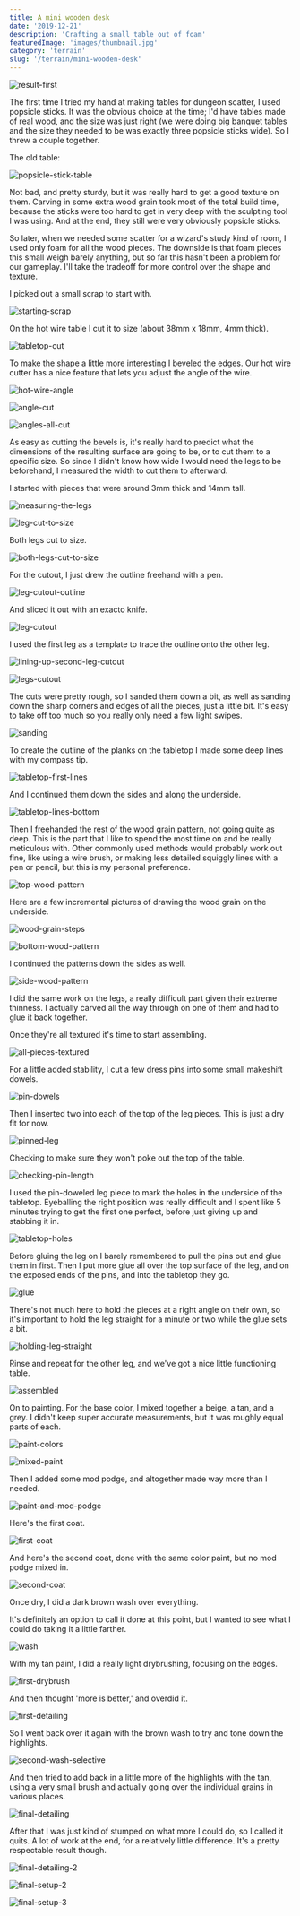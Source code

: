 ```yaml
---
title: A mini wooden desk
date: '2019-12-21'
description: 'Crafting a small table out of foam'
featuredImage: 'images/thumbnail.jpg'
category: 'terrain'
slug: '/terrain/mini-wooden-desk'
---
```


![result-first](images/result-first.jpg)

The first time I tried my hand at making tables for dungeon scatter, I used popsicle sticks. It was the obvious choice at the time; I'd have tables made of real wood, and the size was just right (we were doing big banquet tables and the size they needed to be was exactly three popsicle sticks wide). So I threw a couple together.

The old table:

![popsicle-stick-table](images/popsicle-stick-table.jpg)

Not bad, and pretty sturdy, but it was really hard to get a good texture on them. Carving in some extra wood grain took most of the total build time, because the sticks were too hard to get in very deep with the sculpting tool I was using. And at the end, they still were very obviously popsicle sticks.

So later, when we needed some scatter for a wizard's study kind of room, I used only foam for all the wood pieces. The downside is that foam pieces this small weigh barely anything, but so far this hasn't been a problem for our gameplay. I'll take the tradeoff for more control over the shape and texture.

I picked out a small scrap to start with.

![starting-scrap](images/starting-scrap.jpg)

On the hot wire table I cut it to size (about 38mm x 18mm, 4mm thick).

![tabletop-cut](images/tabletop-cut.jpg)

To make the shape a little more interesting I beveled the edges. Our hot wire cutter has a nice feature that lets you adjust the angle of the wire.

![hot-wire-angle](images/hot-wire-angle.jpg)

![angle-cut](images/angle-cut.jpg)

![angles-all-cut](images/angles-all-cut.jpg)

As easy as cutting the bevels is, it's really hard to predict what the dimensions of the resulting surface are going to be, or to cut them to a specific size. So since I didn't know how wide I would need the legs to be beforehand, I measured the width to cut them to afterward.

I started with pieces that were around 3mm thick and 14mm tall.

![measuring-the-legs](images/measuring-the-legs.jpg)

![leg-cut-to-size](images/leg-cut-to-size.jpg)

Both legs cut to size.

![both-legs-cut-to-size](images/both-legs-cut-to-size.jpg)

For the cutout, I just drew the outline freehand with a pen.

![leg-cutout-outline](images/leg-cutout-outline.jpg)

And sliced it out with an exacto knife.

![leg-cutout](images/leg-cutout.jpg)

I used the first leg as a template to trace the outline onto the other leg.

![lining-up-second-leg-cutout](images/lining-up-second-leg-cutout.jpg)

![legs-cutout](images/legs-cutout.jpg)

The cuts were pretty rough, so I sanded them down a bit, as well as sanding down the sharp corners and edges of all the pieces, just a little bit. It's easy to take off too much so you really only need a few light swipes.

![sanding](images/sanding.jpg)

To create the outline of the planks on the tabletop I made some deep lines with my compass tip.

![tabletop-first-lines](images/tabletop-first-lines.jpg)

And I continued them down the sides and along the underside.

![tabletop-lines-bottom](images/tabletop-lines-bottom.jpg)

Then I freehanded the rest of the wood grain pattern, not going quite as deep. This is the part that I like to spend the most time on and be really meticulous with. Other commonly used methods would probably work out fine, like using a wire brush, or making less detailed squiggly lines with a pen or pencil, but this is my personal preference.

![top-wood-pattern](images/top-wood-pattern.jpg)

Here are a few incremental pictures of drawing the wood grain on the underside.

![wood-grain-steps](images/wood-grain-steps.jpg)

![bottom-wood-pattern](images/bottom-wood-pattern.jpg)

I continued the patterns down the sides as well.

![side-wood-pattern](images/side-wood-pattern.jpg)

I did the same work on the legs, a really difficult part given their extreme thinness. I actually carved all the way through on one of them and had to glue it back together.

Once they're all textured it's time to start assembling.

![all-pieces-textured](images/all-pieces-textured.jpg)

For a little added stability, I cut a few dress pins into some small makeshift dowels.

![pin-dowels](images/pin-dowels.jpg)

Then I inserted two into each of the top of the leg pieces. This is just a dry fit for now.

![pinned-leg](images/pinned-leg.jpg)

Checking to make sure they won't poke out the top of the table.

![checking-pin-length](images/checking-pin-length.jpg)

I used the pin-doweled leg piece to mark the holes in the underside of the tabletop. Eyeballing the right position was really difficult and I spent like 5 minutes trying to get the first one perfect, before just giving up and stabbing it in.

![tabletop-holes](images/tabletop-holes.jpg)

Before gluing the leg on I barely remembered to pull the pins out and glue them in first. Then I put more glue all over the top surface of the leg, and on the exposed ends of the pins, and into the tabletop they go.

![glue](images/glue.jpg)

There's not much here to hold the pieces at a right angle on their own, so it's important to hold the leg straight for a minute or two while the glue sets a bit.

![holding-leg-straight](images/holding-leg-straight.jpg)

Rinse and repeat for the other leg, and we've got a nice little functioning table.

![assembled](images/assembled.jpg)

On to painting. For the base color, I mixed together a beige, a tan, and a grey. I didn't keep super accurate measurements, but it was roughly equal parts of each.

![paint-colors](images/paint-colors.jpg)

![mixed-paint](images/mixed-paint.jpg)

Then I added some mod podge, and altogether made way more than I needed.

![paint-and-mod-podge](images/paint-and-mod-podge.jpg)

Here's the first coat.

![first-coat](images/first-coat.jpg)

And here's the second coat, done with the same color paint, but no mod podge mixed in.

![second-coat](images/second-coat.jpg)

Once dry, I did a dark brown wash over everything.

It's definitely an option to call it done at this point, but I wanted to see what I could do taking it a little farther.

![wash](images/wash.jpg)

With my tan paint, I did a really light drybrushing, focusing on the edges.

![first-drybrush](images/first-drybrush.jpg)

And then thought 'more is better,' and overdid it.

![first-detailing](images/first-detailing.jpg)

So I went back over it again with the brown wash to try and tone down the highlights.

![second-wash-selective](images/second-wash-selective.jpg)

And then tried to add back in a little more of the highlights with the tan, using a very small brush and actually going over the individual grains in various places.

![final-detailing](images/final-detailing.jpg)

After that I was just kind of stumped on what more I could do, so I called it quits. A lot of work at the end, for a relatively little difference. It's a pretty respectable result though.

![final-detailing-2](images/final-detailing-2.jpg)

![final-setup-2](images/final-setup-2.jpg)

![final-setup-3](images/final-setup-3.jpg)
